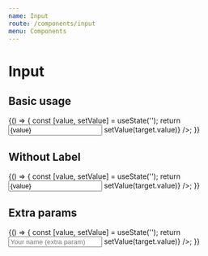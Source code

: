 ```yaml
---
name: Input
route: /components/input
menu: Components
---
```



# Input

<Props of={Input} />

## Basic usage

<Playground>
    {() => {
        const [value, setValue] = useState('');
        return <Input label="Your name" name="name" value={value} onChange={({ target }) => setValue(target.value)} />;
    }}
</Playground>

## Without Label

<Playground>
    {() => {
        const [value, setValue] = useState('');
        return <Input name="name" value={value} onChange={({ target }) => setValue(target.value)} />;
    }}
</Playground>

## Extra params

<Playground>
    {() => {
        const [value, setValue] = useState('');
        return <Input name="name" placeholder="Your name (extra param)" type="number" label="Your name" value={value} onChange={({ target }) => setValue(target.value)} />;
    }}
</Playground>
